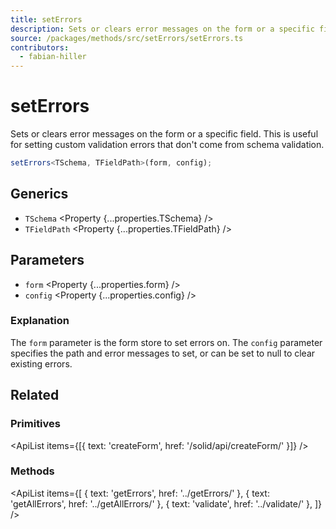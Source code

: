 ```yaml
---
title: setErrors
description: Sets or clears error messages on the form or a specific field.
source: /packages/methods/src/setErrors/setErrors.ts
contributors:
  - fabian-hiller
---
```



# setErrors

Sets or clears error messages on the form or a specific field. This is useful for setting custom validation errors that don't come from schema validation.

```ts
setErrors<TSchema, TFieldPath>(form, config);
```

## Generics

- `TSchema` <Property {...properties.TSchema} />
- `TFieldPath` <Property {...properties.TFieldPath} />

## Parameters

- `form` <Property {...properties.form} />
- `config` <Property {...properties.config} />

### Explanation

The `form` parameter is the form store to set errors on. The `config` parameter specifies the path and error messages to set, or can be set to null to clear existing errors.

## Related

### Primitives

<ApiList items={[{ text: 'createForm', href: '/solid/api/createForm/' }]} />

### Methods

<ApiList
  items={[
    { text: 'getErrors', href: '../getErrors/' },
    { text: 'getAllErrors', href: '../getAllErrors/' },
    { text: 'validate', href: '../validate/' },
  ]}
/>
